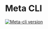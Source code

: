 
# Meta CLI

[![Meta-cli version](https://img.shields.io/github/v/release/metatypedev/metatype?include_prereleases&label=meta-cli)](https://github.com/metatypedev/metatype/releases)

<InstallMetaCli />
